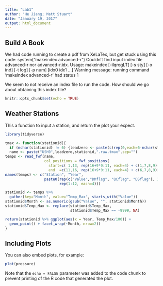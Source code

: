 ```yaml
---
title: "Lab1"
author: "He Jiang; Matt Stuart"
date: "January 19, 2017"
output: html_document
---
```


## Build A Book 

We had code running to create a pdf from XeLaTex, but get stuck using this code: 
system("makeindex advanced-r")
Couldn't find input index file advanced-r nor advanced-r.idx.
Usage: makeindex [-ilqrcgLT] [-s sty] [-o ind] [-t log] [-p num] [idx0 idx1 ...]
Warning message:
running command 'makeindex advanced-r' had status 1 

We seem to not receive an index file to run the code.  How should we go about obtaining this index file?
```r
knitr::opts_chunk$set(echo = TRUE)
```

## Weather Stations

This a function to input a station, and return the plot your expect.
```r
library(tidyverse)

tmax <- function(stationid){
  if (nchar(stationid) != 6) {leadzero <- paste(c(rep(0,each=6-nchar(stationid))),collapse='')} else {leadzero <- ""}
  name <- paste("USH0",leadzero,stationid,".raw.tmax",sep="")
temps <- read_fwf(name,
                  col_positions = fwf_positions(
                    start=c( 1,13, rep(16+9*0:11, each=4) + c(1,7,8,9)), 
                    end  =c(11,16, rep(16+9*0:11, each=4) + c(6,7,8,9))))
names(temps) <- c("Station", "Year", 
                  paste0(rep(c("Value","DMflag", "QCflag", "DSflag"), 12), 
                         rep(1:12, each=4)))

stationid <- temps %>% 
  gather(key="Month", value="Temp_Max", starts_with("Value"))
stationid$Month <- as.numeric(gsub("Value", "", stationid$Month))
stationid$Temp_Max <- replace(stationid$Temp_Max, 
                              stationid$Temp_Max == -9999, NA)

return(stationid %>% ggplot(aes(x = Year, Temp_Max/100)) + 
  geom_point() + facet_wrap(~Month, nrow=2))
}
```

## Including Plots

You can also embed plots, for example:

```r
plot(pressure)
```

Note that the `echo = FALSE` parameter was added to the code chunk to prevent printing of the R code that generated the plot.
